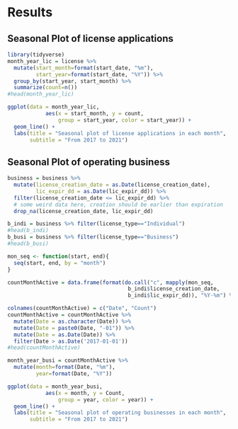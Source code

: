 # Results


## Seasonal Plot of license applications
```r
library(tidyverse)
month_year_lic = license %>% 
  mutate(start_month=format(start_date, "%m"), 
         start_year=format(start_date, "%Y")) %>% 
  group_by(start_year, start_month) %>% 
  summarize(count=n())
#head(month_year_lic)
```

```r
ggplot(data = month_year_lic, 
            aes(x = start_month, y = count, 
                group = start_year, color = start_year)) + 
  geom_line() +
  labs(title = "Seasonal plot of license applications in each month",
       subtitle = "From 2017 to 2021")
```

## Seasonal Plot of operating business
```r
business = business %>% 
  mutate(license_creation_date = as.Date(license_creation_date),
         lic_expir_dd = as.Date(lic_expir_dd)) %>% 
  filter(license_creation_date <= lic_expir_dd) %>% 
  # some weird data here, creation should be earlier than expiration
  drop_na(license_creation_date, lic_expir_dd)

b_indi = business %>% filter(license_type=="Individual")
#head(b_indi)
b_busi = business %>% filter(license_type=="Business")
#head(b_busi)
```

```r
mon_seq <- function(start, end){
  seq(start, end, by = "month")
}

countMonthActive = data.frame(format(do.call("c", mapply(mon_seq, 
                                      b_indi$license_creation_date, 
                                      b_indi$lic_expir_dd)), "%Y-%m") %>% table)

colnames(countMonthActive) = c("Date", "Count")
countMonthActive = countMonthActive %>% 
  mutate(Date = as.character(Date)) %>% 
  mutate(Date = paste0(Date, "-01")) %>% 
  mutate(Date = as.Date(Date)) %>% 
  filter(Date > as.Date('2017-01-01'))
#head(countMonthActive)
```

```r
month_year_busi = countMonthActive %>% 
  mutate(month=format(Date, "%m"), 
         year=format(Date, "%Y"))
```

```r
ggplot(data = month_year_busi, 
            aes(x = month, y = Count, 
                group = year, color = year)) + 
  geom_line() +
  labs(title = "Seasonal plot of operating businesses in each month",
       subtitle = "From 2017 to 2021")
```




